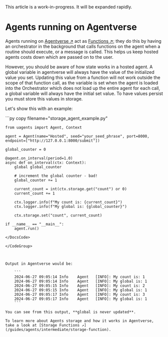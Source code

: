 
<Callout type="info" emoji="ℹ️">
This article is a work-in-progress. It will be expanded rapidly.
</Callout>

# Agents running on Agentverse

Agents running on [Agentverse ↗️](https://agentverse.ai/) act as [Functions ↗️](/guides/agents/intermediate/agent-functions); they do this by having an orchestrator in the background that calls functions on the agent when a routine should execute, or a message is called. This helps us keep hosted agents costs down which are passed on to the user.

However, you should be aware of how state works in a hosted agent. A global variable in agentverse will always have the value of the initialized value you set. Updating this value from a function will not work outside the scope of that function call, as the variable is set when the agent is loaded into the Orchestrator which does not load up the entire agent for each call, a global variable will always have the initial set value. To have values persist you must store this values in storage.

Let's show this with an example:

<GithubCodeSegment digest="93d1c346a18241fe88de5c003ea54c7e">
    <CodeSegment
        path="https://github.com/fetchai/uAgent-Examples/blob/main/5-documentation/guides/agents/intermediate/hosted-agent/storage_agent_example.py"
        lineStart={1}
        lineEnd={23}
        hosted={true}
    />
</GithubCodeSegment>
<CodeGroup dynamic hasCopy isLocalHostedFile digest='93d1c346a18241fe88de5c003ea54c7e'>

<DocsCode local={true}>
	```py copy filename="storage_agent_example.py"

	from uagents import Agent, Context
	
	agent = Agent(name="Hosted", seed="your_seed_phrase", port=8000, endpoint=["http://127.0.0.1:8000/submit"])
	
	global_counter = 0
	
	@agent.on_interval(period=1.0)
	async def on_interval(ctx: Context):
	    global global_counter
	
	    # increment the global counter - bad!
	    global_counter += 1
	
	    current_count = int(ctx.storage.get("count") or 0)
	    current_count += 1
	
	    ctx.logger.info(f"My count is: {current_count}")
	    ctx.logger.info(f"My global is: {global_counter}")
	
	    ctx.storage.set("count", current_count)
	
	if __name__ == "__main__":
	    agent.run()

```
</DocsCode>

</CodeGroup>



Output in Agentverse would be:

    ```
    2024-06-27 09:05:14	Info	Agent	[INFO]: My count is: 1
    2024-06-27 09:05:14	Info	Agent	[INFO]: My global is: 1
    2024-06-27 09:05:15	Info	Agent	[INFO]: My count is: 2
    2024-06-27 09:05:15	Info	Agent	[INFO]: My global is: 1
    2024-06-27 09:05:17	Info	Agent	[INFO]: My count is: 3
    2024-06-27 09:05:17	Info	Agent	[INFO]: My global is: 1
    ```

You can see from this output, **global is never updated**.

To learn more about Agents storage and how it works in Agentverse, take a look at [Storage Functions ↗️](/guides/agents/intermediate/storage-function).

